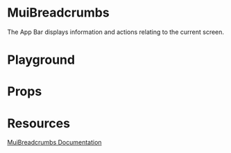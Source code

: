 

<Meta title="Mirage/MuiBreadcrumbs" of={MuiBreadcrumbsStories} />

# MuiBreadcrumbs

The App Bar displays information and actions relating to the current screen.

# Playground

<Canvas of={MuiBreadcrumbsStories.Playground} />

# Props

<Controls />

# Resources

[MuiBreadcrumbs Documentation](https://mui.com/material-ui/api/breadcrumbs/)
